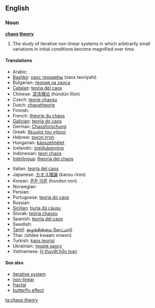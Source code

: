 ==English==
{{wikipedia}}

===Noun===
'''[[chaos]] [[theory]]'''

# {{math}} The study of iterative non-linear systems in which arbitrarily small variations in initial conditions become magnified over time.

====Translations====
{{trans-top|chaos theory}}
* Arabic: {{Arab|[[نظرية الشواش]]}} {{f}}
* [[Bashkir]]: [[хаос теорияһы]] (xaos teoriyahi)
* Bulgarian: [[теория на хаоса]] {{f}}
* [[Catalan]]: [[teoria del caos]] {{f}}
* Chinese: [[混沌理论]] (hùndùn lǐlùn)
* Czech: [[teorie chaosu]] {{f}}
* Dutch: [[chaostheorie]] {{f}}
* Finnish: {{t-|fi|kaaosteoria}}
* French: [[théorie du chaos]] {{f}}
* [[Galician]]: [[teoría do caos]] {{f}}
* German: [[Chaosforschung]] {{f}}
* Greek: [[θεωρία του χάους]] {{f}}
* Hebrew: [[תורת הכאוס]]
* Hungarian: [[káoszelmélet]]
* Icelandic: [[óreiðukenning]] {{f}}
* Indonesian: [[teori chaos]]
* [[Interlingua]]: [[theoria del chaos]]
{{trans-mid}}
* Italian: [[teoria del caos]] {{f}}
* Japanese: [[カオス理論]] (kaosu riron)
* Korean: [[혼돈 이론]] (hondon iron)
* Norwegian: {{t-|no|kaosteori}}
* Persian: {{fa-Arab|[[نظریه آشوب]]}}
* Portuguese: [[teoria do caos]] {{f}}
* Russian: {{t-|ru|теория хаоса|f|tr=teórija xáosa|sc=Cyrl}}
* [[Sicilian]]: [[tiurìa dû càusu]] {{f}}
* Slovak: [[teória chaosu]] {{f}}
* Spanish: [[teoría del caos]] {{f}}
* Swedish: {{t+|sv|kaosteori|c}}
* [[Tamil]]: [[ஒழுங்கின்மை கோட்பாடு]]
* Thai: {{Thai|[[ทฤษฎีความอลวน]]}} (sítdee kwaam onwon)
* Turkish: [[kaos teorisi]]
* Ukrainian: [[теорія хаосу]] {{f}}
* Vietnamese: [[lý thuyết hỗn loạn]]
{{trans-bottom}}

====See also====
* [[iterative system]]
* [[non-linear]]
* [[fractal]]
* [[butterfly effect]]

[[ta:chaos theory]]